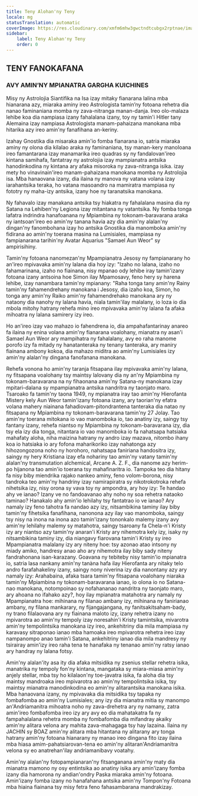```yaml
---
title: Teny Alohan'ny Teny
locale: mg
statusTranslation: automatic
coverImage: https://res.cloudinary.com/xmfm6mhw3gwctndtcubgx2rptnae/image/upload/v1741354450/small_cover_tratado_esoterico_de_astrologia_hermetica_6210a35442.webp
sidebar:
    label: Teny Alohan'ny Teny
    order: 0
---
```

## TENY FANOKAFANA

### AVY AMIN’NY MPIANATRA GARGHA KUICHINES

Misy ny Astrolojia Siantifika na Isa izay mitaky fianarana lalina mba hianarana azy, miaraka aminy ireo Astrologista tamin’ny fotoana rehetra dia nanao faminaniana momba ny zava-nitranga manan-danja. Ireo olo-malaza lehibe koa dia nampiasa izany fahalalana izany, toy ny tamin'i Hitler tany Alemaina izay nampiasa Astrologista manam-pahaizana manokana mba hitarika azy ireo amin'ny fanafihana an-keriny.

Izahay Gnostika dia misaraka amin'io fomba fianarana io, satria miaraka aminy ny olona dia kilalao araka ny faminaniana, tsy manan-kery manoloana ireo famantarana izay manamarika ireo quadras sy ny fandalovan'ireo kintana samihafa, fantatray ny astrolojia izay mampianatra antsika hanodinkodina ny kintana ary afaka misoroka ny zava-nitranga isika. izay mety ho vinavinain'ireo manam-pahaizana manokana momba ny Astrolojia isa. Mba hanaovana izany, dia ilaina ny manova ny vatana volana izay iarahantsika teraka, ho vatana masoandro na mamiratra mampiasa ny fototry ny maha-izy antsika, izany hoe ny taranatsika manokana.

Ny fahavalo izay manakana antsika tsy hiakatra ny fahalalana masina dia ny Satana na Lehiben'ny Legiona izay mitantana ny vatantsika. Ny fomba tonga lafatra indrindra hanafoanana ny Mpiambina ny tokonam-baravarana araka ny iantsoan'ireo eo amin'ny tanana havia azy dia amin'ny alalan'ny dingan'ny fanombohana izay ho antsika Gnostika dia manomboka amin'ny fidirana ao amin'ny toerana masina na Lumisiales, mampiasa ny fampianarana tarihin'ny Avatar Aquarius "Samael Aun Weor" sy ampirisihiny.

Tamin'ny fotoana nanomezan'ny Mpampianatra Jesosy ny fampianarany ho an'ireo mpivavaka amin'ny lalana dia hoy izy: "Izaho no lalana, izaho no fahamarinana, izaho no fiainana, nisy mpanao ody lehibe iray tamin'izany fotoana izany antsoina hoe Simon ilay Mpamosavy, feno hery sy harena lehibe, izay nanambara tamin'ny mpianany: "Raha tonga tany amin'ny Rainy tamin'ny fahamendrehany manokana i Jesosy, dia izaho koa, Simon, ho tonga any amin'ny Raiko amin'ny fahamendrehako manokana ary ny nataony dia nanohy ny lalana havia, niala tamin'ilay malalany, io loza io dia mbola mitohy hatrany rehefa mino ireo mpivavaka amin'ny lalana fa afaka mihoatra ny lalana samirery izy ireo.

Ho an'ireo izay vao mahazo io fahendrena io, dia ampahafantarinay anareo fa ilaina ny enina volana amin'ny fianarana voalohany, mianatra ny asan'i Samael Aun Weor ary mampihatra ny fahalalany, avy eo raha manome porofo izy fa mitady ny hanatanteraka ny tenany tanteraka, ary maniry fiainana ambony kokoa, dia mahazo miditra ao amin'ny Lumisiales izy amin'ny alalan'ny dingana fanofanana manokana.

Rehefa vonona ho amin'ny taranja fitsapana ilay mpivavaka amin'ny lalana, ny fitsapana voalohany tsy maintsy lalovany dia ny an'ny Mpiambina ny tokonam-baravarana na ny fihaonana amin'ny Satana-ny manokana izay mpitari-dalana sy mpampianatra antsika nandritra ny taonjato maro. Tsaroako fa tamin'ny taona 1949, ny mpianatra iray tao amin'ny Hierofanta Mistery kely Aun Weor tamin'izany fotoana izany, ary taorian'ny efatra volana mahery niainana fahadiovam-pitondrantena tanteraka dia natao ny fitsapana ny Mpiambina ny tokonam-baravarana tamin'ny 27 Jolay. Tao amin'ny toerana mitokana io vao manomboka io, tao anatiny izy, saingy tsy fantany izany, rehefa niantso ny Mpiambina ny tokonam-baravarana izy, dia tsy ela izy dia tonga, nitantara io vao manomboka io fa nahatsapa hatsiaka mahafaty aloha, niha maizina hatrany ny andro izay mazava, nitombo ihany koa io hatsiaka io ary fofona maharikoriko izay nahatonga azy hihozongozona noho ny horohoro, nahatsapa faniriana handositra izy, saingy ny hery Kristiana izay efa nohariny tao amin'ny vatany tamin'ny alalan'ny transmutation alchemical, Arcane A. Z. F., dia nanome azy herim-po hijanona tao amin'io toerana tsy mahafinaritra io. Tampoka teo dia hitany fa nisy biby miendrika rajako nankeo aminy, feno volom-borona, nisy tandroka teo amin'ny handriny izay namirapiratra sy nikotrokotroka rehefa nihetsika izy, nisy orona sy vava toy ny ampondra, ary hoy izy: Te handao ahy ve ianao? Izany ve no fandoavanao ahy noho ny soa rehetra nataoko taminao? Hanakalo ahy amin'io lehilahy tsy fantatrao io ve ianao? Ary namaly izy feno tahotra fa nandao azy izy, nitsambikina taminy ilay biby tamin'ny fihetsika fanafihana, nanonona azy ilay vao manomboka, saingy tsy nisy na inona na inona azo tamin'izany tononkalo malemy izany avy amin'ny lehilahy malemy sy matahotra, saingy tsaroany fa Chela-n'i Kristy izy ary niantso azy tamin'ny anaran'i Kristy ary nihemotra kely izy, isaky ny nitsambikina taminy izy, dia niangavy fiarovana tamin'i Kristy sy ireo Mpampianatra malalany izy ary niteny hoe: tsy azonao atao intsony ny miady amiko, handresy anao aho ary nihemotra ilay biby sady niteny fandrahonana isan-karazany. Goavana ny tebiteby nisy tamin'io mpianatra io, satria lasa nankany amin'ny tanàna hafa ilay Hierofanta ary nitaky telo andro farafahakeliny izany, saingy nony niverina izy dia nanontany azy ary namaly izy: Arahabaina, afaka tsara tamin'ny fitsapana voalohany niaraka tamin'ny Mpiambina ny tokonam-baravarana ianao, io olona io no Satana-nao manokana, notompoinao sy nofahananao nandritra ny taonjato maro, ary ahoana no ifahako azy?, hoy ilay mpianatra matahotra ary namaly ny Mpampianatra hoe: mihinana ny filanao ambany izy, mihinana ny fanirianao ambany, ny filana mankarary, ny fijangajangana, ny fanitsakitsaham-bady, ny trano filalaovana ary ny fiainana maloto izy, izany rehetra izany no mpivarotra ao amin'ny tempoly izay noresahin'i Kristy tamintsika, mivarotra amin'ny tempolintsika manokana izy ireo, ankehitriny dia mila mampiasa ny karavasy sitraponao ianao mba hamoaka ireo mpivarotra rehetra ireo izay nampanompo anao tamin'i Satana, ankehitriny ianao dia mila mandresy ny tsirairay amin'izy ireo raha tena te hanafaka ny tenanao amin'ny ratsy ianao ary handray ny lalana fotsy.

Amin'ny alalan'ity asa ity dia afaka mitsidika ny zsenius stellar rehetra isika, manatrika ny tempoly fon'ny kintana, mangataka sy miara-miasa amin'ny anjely stellar, mba tsy ho kilalaon'ny toe-javatra isika, fa aloha dia tsy maintsy mandroaka ireo mpivarotra ao amin'ny tempolintsika isika, tsy maintsy mianatra manodinkodina eo amin'ny alitarantsika manokana isika. Mba hanaovana izany, ny mpivavaka dia mitsidika tsy tapaka ny fombafomba ao amin'ny Lumisiales; any izy dia mianatra mitia sy manompo an'Andriamanitra mihoatra noho ny zava-drehetra ary ny namany, zatra amin'ireo fombafomba ireo izy ary avy eo dia mahatakatra fa ny fampahalalana rehetra momba ny fombafomba dia mifandray akaiky amin'ny alitara velona ary mahita zava-mahagaga tsy hay lazaina. Ilaina ny JACHIN sy BOAZ amin'ny alitara mba hitantana ny alitarany ary tonga hatrany amin'ny fotoana hianarany ny manao ireo dingana fito izay ilaina mba hiasa amim-pahatsiarovan-tena eo amin'ny alitaran'Andriamanitra velona sy eo anatrehan'ilay andriamanibavy voatahy.

Amin'ny alalan'ny fotopampianaran'ny fitsanganana amin'ny maty dia mianatra mamono ny osy entintsika ao anatiny isika ary amin'izany fomba izany dia hamorona ny andian'ondry Paska miaraka amin'ny fotoana. Amin'izany fomba izany no hanafahana antsika amin'ny Tompon'ny Fotoana mba hiaina fiainana tsy misy fetra feno fahasambarana mandrakizay.

